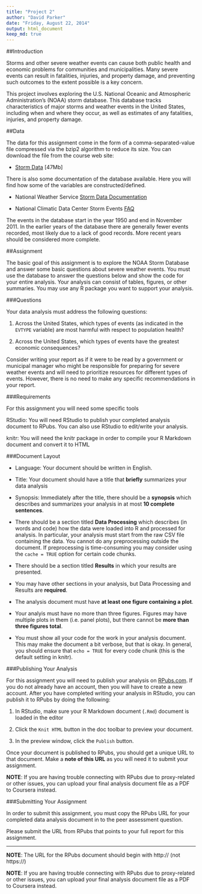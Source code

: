 ```yaml
---
title: "Project 2"
author: "David Parker"
date: "Friday, August 22, 2014"
output: html_document
keep_md: true
---
```


##Introduction

Storms and other severe weather events can cause both public health and economic problems for communities and municipalities. Many severe events can result in fatalities, injuries, and property damage, and preventing such outcomes to the extent possible is a key concern.

This project involves exploring the U.S. National Oceanic and Atmospheric Administration's (NOAA) storm database. This database tracks characteristics of major storms and weather events in the United States, including when and where they occur, as well as estimates of any fatalities, injuries, and property damage.

##Data

The data for this assignment come in the form of a comma-separated-value file compressed via the bzip2 algorithm to reduce its size. You can download the file from the course web site:

* [Storm Data](https://d396qusza40orc.cloudfront.net/repdata%2Fdata%2FStormData.csv.bz2) [47Mb]  

There is also some documentation of the database available. Here you will find how some of the variables are constructed/defined.

* National Weather Service [Storm Data Documentation](https://d396qusza40orc.cloudfront.net/repdata%2Fpeer2_doc%2Fpd01016005curr.pdf)

* National Climatic Data Center Storm Events [FAQ](https://d396qusza40orc.cloudfront.net/repdata%2Fpeer2_doc%2FNCDC%20Storm%20Events-FAQ%20Page.pdf)

The events in the database start in the year 1950 and end in November 2011. In the earlier years of the database there are generally fewer events recorded, most likely due to a lack of good records. More recent years should be considered more complete.

##Assignment

The basic goal of this assignment is to explore the NOAA Storm Database and answer some basic questions about severe weather events. You must use the database to answer the questions below and show the code for your entire analysis. Your analysis can consist of tables, figures, or other summaries. You may use any R package you want to support your analysis.

###Questions

Your data analysis must address the following questions:

1. Across the United States, which types of events (as indicated in the ```EVTYPE``` variable) are most harmful with respect to population health?

2. Across the United States, which types of events have the greatest economic consequences?

Consider writing your report as if it were to be read by a government or municipal manager who might be responsible for preparing for severe weather events and will need to prioritize resources for different types of events. However, there is no need to make any specific recommendations in your report.

###Requirements

For this assignment you will need some specific tools

RStudio: You will need RStudio to publish your completed analysis document to RPubs. You can also use RStudio to edit/write your analysis.

knitr: You will need the knitr package in order to compile your R Markdown document and convert it to HTML

###Document Layout

* Language: Your document should be written in English.

* Title: Your document should have a title that __briefly__ summarizes your data analysis

* Synopsis: Immediately after the title, there should be a __synopsis__ which describes and summarizes your analysis in at most __10 complete sentences__.

* There should be a section titled __Data Processing__ which describes (in words and code) how the data were loaded into R and processed for analysis. In particular, your analysis must start from the raw CSV file containing the data. You cannot do any preprocessing outside the document. If preprocessing is time-consuming you may consider using the ```cache = TRUE``` option for certain code chunks.

* There should be a section titled __Results__ in which your results are presented.

* You may have other sections in your analysis, but Data Processing and Results are __required__.

* The analysis document must have __at least one figure containing a plot__.

* Your analyis must have no more than three figures. Figures may have multiple plots in them (i.e. panel plots), but there cannot be __more than three figures total__.

* You must show all your code for the work in your analysis document. This may make the document a bit verbose, but that is okay. In general, you should ensure that ```echo = TRUE``` for every code chunk (this is the default setting in knitr).

###Publishing Your Analysis

For this assignment you will need to publish your analysis on [RPubs.com](http://rpubs.com/). If you do not already have an account, then you will have to create a new account. After you have completed writing your analysis in RStudio, you can publish it to RPubs by doing the following:

1. In RStudio, make sure your R Markdown document (```.Rmd```) document is loaded in the editor

2. Click the ```Knit HTML``` button in the doc toolbar to preview your document.

3. In the preview window, click the ```Publish``` button.

Once your document is published to RPubs, you should get a unique URL to that document. Make a __note of this URL__ as you will need it to submit your assignment.

__NOTE__: If you are having trouble connecting with RPubs due to proxy-related or other issues, you can upload your final analysis document file as a PDF to Coursera instead.

###Submitting Your Assignment

In order to submit this assignment, you must copy the RPubs URL for your completed data analysis document in to the peer assessment question.

Please submit the URL from RPubs that points to your full report for this assignment. 

----
__NOTE__: The URL for the RPubs document should begin with http:// (not https://)

__NOTE__: If you are having trouble connecting with RPubs due to proxy-related or other issues, you can upload your final analysis document file as a PDF to Coursera instead.
